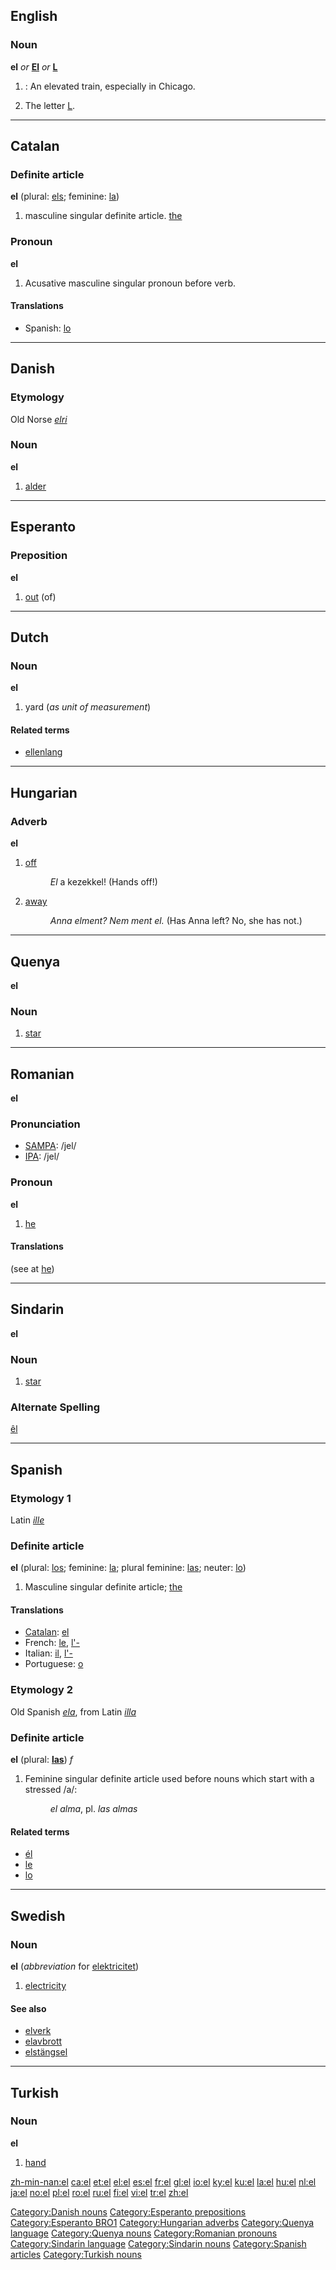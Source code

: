 {{see|él|el-}}

==English==

===Noun===
'''el''' ''or'' '''[[El]]''' ''or'' '''[[L]]'''
# {{US}}: An elevated train, especially in Chicago.
# The letter [[L]].

----

==Catalan==
===Definite article===
'''el''' (plural: [[els]]; feminine: [[la]])

# masculine singular definite article. [[the]]

===Pronoun===
'''el'''

#Acusative masculine singular pronoun before verb.

====Translations====
*Spanish: [[lo]]

----

==Danish==
===Etymology===
Old Norse ''[[elri]]''
===Noun===
'''el'''

# [[alder]]

[[Category:Danish nouns]]

----

==Esperanto==
===Preposition===
'''el'''

# [[out]] (of)

[[Category:Esperanto prepositions]]
[[Category:Esperanto BRO1]]

----

==Dutch==
===Noun===
'''el'''

# yard (''as unit of measurement'')

====Related terms====
*[[ellenlang]]

----

==Hungarian==
===Adverb===
'''el'''

# [[off]]
#: ''El'' a kezekkel! (Hands off!)
# [[away]]
#: ''Anna elment?'' ''Nem ment el.'' (Has Anna left? No, she has not.)

[[Category:Hungarian adverbs]]

----

==Quenya==
'''el'''
===Noun===
# [[star]]

[[Category:Quenya language]]
[[Category:Quenya nouns]]

----

==Romanian==
'''el'''

===Pronunciation===
*[[w:SAMPA|SAMPA]]: /jel/
*[[w:IPA|IPA]]: /jel/

===Pronoun===
'''el'''

# [[he]]

====Translations====
(see at [[he]])

[[Category:Romanian pronouns]]

----

==Sindarin==
'''el'''
===Noun===
# [[star]]

===Alternate Spelling===
[[êl]]

[[Category:Sindarin language]]
[[Category:Sindarin nouns]]

----
==Spanish==

===Etymology 1===
Latin ''[[ille]]''

===Definite article===
'''el''' (plural: [[los]]; feminine: [[la]]; plural feminine: [[las]]; neuter: [[lo]])
[[Category:Spanish articles]]
# Masculine singular definite article; [[the]]

====Translations====
*[[Catalan]]: [[el]]
*French: [[le]], [[l'-]]
*Italian: [[il]], [[l'-]]
*Portuguese: [[o]]

===Etymology 2===
Old Spanish ''[[ela]]'', from Latin ''[[illa]]''

===Definite article===
'''el''' (plural: '''[[las]]''') ''f''

# Feminine singular definite article used before nouns which start with a stressed /a/:
#: ''el alma'', pl. ''las almas''

====Related terms====
*[[él]]
*[[le]]
*[[lo]]

----

==Swedish==
===Noun===
'''el''' (''abbreviation'' for [[elektricitet]])
#[[electricity]]
====See also====
*[[elverk]]
*[[elavbrott]]
*[[elstängsel]]

----

==Turkish==
===Noun===
'''el'''

# [[hand]]

[[Category:Turkish nouns]]

[[zh-min-nan:el]]
[[ca:el]]
[[et:el]]
[[el:el]]
[[es:el]]
[[fr:el]]
[[gl:el]]
[[io:el]]
[[ky:el]]
[[ku:el]]
[[la:el]]
[[hu:el]]
[[nl:el]]
[[ja:el]]
[[no:el]]
[[pl:el]]
[[ro:el]]
[[ru:el]]
[[fi:el]]
[[vi:el]]
[[tr:el]]
[[zh:el]]